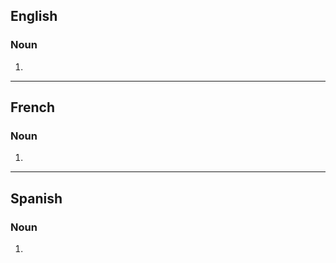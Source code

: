 ==English==

===Noun===
{{head|en|noun form}}

# {{plural of|aptitude|lang=en}}

----

==French==

===Noun===
{{head|fr|noun plural form|g=f}}

# {{plural of|aptitude|lang=fr}}

----

==Spanish==

===Noun===
{{head|es|noun plural form}}

# {{plural of|aptitud|lang=es}}